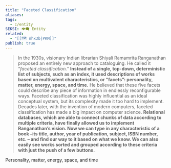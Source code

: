 ```yaml
---
title: "Faceted Classification"
aliases: 
tags:
  - c/entity
SEKSI: 👁️‍🗨️ Entity
related:
  - "[[🗺️ nhx3b|PKM]]"
publish: true
---
```



> In the 1930s, visionary Indian librarian Shiyali Ramamrita Ranganathan proposed an entirely new approach to cataloguing. He called it “_faceted classification.”_ **Instead of a single, top-down, deterministic list of subjects, such as an index, it used descriptions of works based on multivalent characteristics, or “facets”: personality, matter, energy, space, and time.** He believed that these five facets could describe any piece of information in endlessly reconfigurable ways. Faceted classification was highly influential as an ideal conceptual system, but its complexity made it too hard to implement. Decades later, with the invention of modern computers, faceted classification has made a big impact on computer science. **Relational databases, which are able to connect chunks of data according to multiple criteria, have finally allowed us to implement Ranganathan’s vision. Now we can type in any characteristic of a book –its title, author, year of publication, subject, ISBN number, etc. – and find our way to it based on what we know. We can also easily see works sorted and grouped according to these criteria with just the push of a few buttons.**

Personality, matter, energy, space, and time
